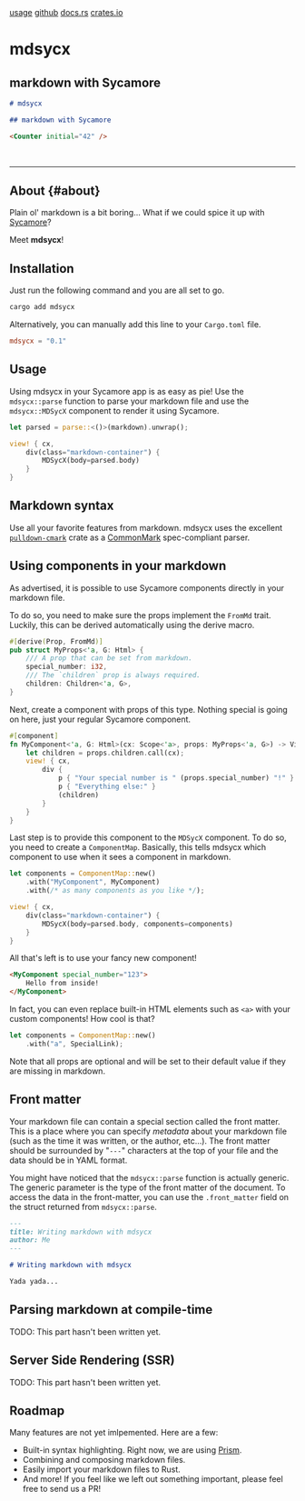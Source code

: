<div class="links-section">
  <a href="#about">usage</a>
  <a href="https://github.com/lukechu10/mdsycx">github</a>
  <a href="https://docs.rs/mdsycx">docs.rs</a>
  <a href="https://crates.io/crates/mdsycx">crates.io</a>
</div>

# mdsycx

## markdown with Sycamore

<Counter initial="42" />

```md
# mdsycx

## markdown with Sycamore

<Counter initial="42" />
```

<br />

---

## About {#about}

Plain ol' markdown is a bit boring... What if we could spice it up with
[Sycamore](https://sycamore-rs.netlify.app)?

Meet **mdsycx**!

## Installation

Just run the following command and you are all set to go.

```sh
cargo add mdsycx
```

Alternatively, you can manually add this line to your `Cargo.toml` file.

```toml
mdsycx = "0.1"
```

## Usage

Using mdsycx in your Sycamore app is as easy as pie! Use the `mdsycx::parse` function to parse your
markdown file and use the `mdsycx::MDSycX` component to render it using Sycamore.

```rust
let parsed = parse::<()>(markdown).unwrap();

view! { cx,
    div(class="markdown-container") {
        MDSycX(body=parsed.body)
    }
}
```

## Markdown syntax

Use all your favorite features from markdown. mdsycx uses the excellent
[`pulldown-cmark`](https://github.com/raphlinus/pulldown-cmark) crate as a
[CommonMark](https://commonmark.org/) spec-compliant parser.

## Using components in your markdown

As advertised, it is possible to use Sycamore components directly in your markdown file.

To do so, you need to make sure the props implement the `FromMd` trait. Luckily, this can be derived
automatically using the derive macro.

```rust
#[derive(Prop, FromMd)]
pub struct MyProps<'a, G: Html> {
    /// A prop that can be set from markdown.
    special_number: i32,
    /// The `children` prop is always required.
    children: Children<'a, G>,
}
```

Next, create a component with props of this type. Nothing special is going on here, just your
regular Sycamore component.

```rust
#[component]
fn MyComponent<'a, G: Html>(cx: Scope<'a>, props: MyProps<'a, G>) -> View<G> {
    let children = props.children.call(cx);
    view! { cx,
        div {
            p { "Your special number is " (props.special_number) "!" }
            p { "Everything else:" }
            (children)
        }
    }
}
```

Last step is to provide this component to the `MDSycX` component. To do so, you need to create a
`ComponentMap`. Basically, this tells mdsycx which component to use when it sees a component in
markdown.

```rust
let components = ComponentMap::new()
    .with("MyComponent", MyComponent)
    .with(/* as many components as you like */);

view! { cx,
    div(class="markdown-container") {
        MDSycX(body=parsed.body, components=components)
    }
}
```

All that's left is to use your fancy new component!

```md
<MyComponent special_number="123">
    Hello from inside!
</MyComponent>
```

In fact, you can even replace built-in HTML elements such as `<a>` with your custom components! How
cool is that?

```rust
let components = ComponentMap::new()
    .with("a", SpecialLink);
```

Note that all props are optional and will be set to their default value if they are missing in
markdown.


## Front matter

Your markdown file can contain a special section called the front matter. This is a place where you
can specify _metadata_ about your markdown file (such as the time it was written, or the author,
etc...). The front matter should be surrounded by "`---`" characters at the top of your file and the
data should be in YAML format.

You might have noticed that the `mdsycx::parse` function is actually generic. The generic parameter
is the type of the front matter of the document. To access the data in the front-matter, you can use
the `.front_matter` field on the struct returned from `mdsycx::parse`.

```md
---
title: Writing markdown with mdsycx
author: Me
---

# Writing markdown with mdsycx

Yada yada...
```

## Parsing markdown at compile-time

TODO: This part hasn't been written yet.

## Server Side Rendering (SSR)

TODO: This part hasn't been written yet.

## Roadmap

Many features are not yet imlpemented. Here are a few:

- Built-in syntax highlighting. Right now, we are using [Prism](https://prismjs.com/).
- Combining and composing markdown files.
- Easily import your markdown files to Rust.
- And more! If you feel like we left out something important, please feel free to send us a PR!
